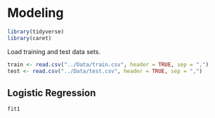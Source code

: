 # Modeling  

```r
library(tidyverse)
library(caret)
```


Load training and test data sets.  

```r
train <- read.csv("../Data/train.csv", header = TRUE, sep = ",")
test <- read.csv("../Data/test.csv", header = TRUE, sep = ",")
```

## Logistic Regression  

```r
fit1
```

